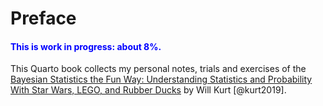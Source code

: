# Preface {.unnumbered}

::: {.callout-note style="color: blue;"}
#### This is work in progress: about 8%.
:::

This Quarto book collects my personal notes, trials and exercises of the
[Bayesian Statistics the Fun Way: Understanding Statistics and
Probability With Star Wars, LEGO, and Rubber
Ducks](https://www.amazon.de/Bayesian-Statistics-Fun-Will-Kurt/l) by
Will Kurt [@kurt2019].

